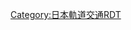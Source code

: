 {{Routemap|inline=<includeonly>yes</includeonly>|collapse=yes|title=臨海線|title-bg=white|title-color=#00418e|map=
ABZg2\STRc3\~~ ~~[[東日本旅客鐵道|JR]][[京葉線]]
STR+c1\STR+4\KBSTa~~ ~~{{link-ja|新木場車輛基地|新木場車両基地}}
BHF!~HUBaq\BHF!~HUBq\BHF!~HUBeq~~0.0~~R 01 '''[[新木場站|新木場]]'''
hKRZWae\hKRZWae\hKRZWae
STRr\STR\tSTRa
tSTRq\KRZt\tSTRr~~ ~~[[東京地下鐵]][[有樂町線]]
BHF~~2.2~~R 02 '''[[東雲站 (東京都)|東雲]]'''
tSTRa
\uSTRq\mtKRZ\uBHFq!~HUBa\uSTR+r~~ ~~[[有明站 (東京都)|有明]]
\\tBHF!~HUBaq\HUBrf\uSTR~~3.5~~R 03 '''[[國際展示場站|國際展示場]]'''
\\\tSTR\\uABZgl\uKBSTeq~~ ~~有明車輛基地
\\tSTR\\uHST~~ ~~[[東京國際展覽中心站|東京國際展覽中心]]
\uSTR+r\tSTR\\uSTR~~ ~~[[東京臨海新交通臨海線|百合鷗]]
\uHST\tSTR\\uSTR~~ ~~[[御台場海濱公園站|御台場海濱公園]]
\uSTR\tBHF\\uSTR~~4.9~~R 04 '''[[東京電訊站|東京電訊]]'''
\uSTR\tSTR\\uHST~~ ~~[[青海站 (東京都)|青海]]
\uHST\tSTR\\uLSTR~~ ~~[[台場站|台場]]
\uSTRl\mtKRZ\uSTRq\uSTRr
tKRZW
tDST~~6.8~~{{link-ja|品川埠頭分岔部信號場|品川埠頭分岐部信号場}}
\\tABZgl\tSTReq\KDSTeq~~ ~~{{link-ja|東臨運輸區|東臨運輸区}}
\STRq\tKRZ\STRq\BSTq~~ ~~[[東京貨物總站]]
tKRZW~~ ~~JR[[東海道貨物線]]
\tSTRl\tSTR+r
\\BHFq!~HUBa\tKRZ\STR+r~~ ~~[[東京單軌電車羽田機場線]]
\\HUBlf\tBHF!~HUBeq\STR~~7.8~~R 05 '''[[天王洲島站|天王洲島]]'''
\\\tBHF\STR~~8.9~~R 06 '''[[品川海濱站|品川海濱]]'''
\\\tSTR\STRl
\\STRq\tKRZ\STRq~~ ~~[[京濱急行電鐵|京急]][[京急本線|本線]]
\\tSTR
\\STRq\tKRZ\STRq~~ ~~JR[[東海道線 (JR東日本)|東海道線]]
\\STRq\tKRZ\BHFq!~HUBa~~ ~~JR[[京濱東北線]]
\\KBHFa!~HUBaq\tBHF!~HUBq\HUBrf~~10.5~~R 07 '''[[大井町站|大井町]]'''
\\STRl\tKRZ\STRq~~ ~~[[東急電鐵|東急]][[大井町線]]
\\tSTR
\KBSTa\tSTR~~ ~~{{link-ja|東京綜合車輛中心|東京総合車両センター}}
\\STR\tSTRe\STR+l~~ ~~[[湘南新宿線]]（{{link-ja|大崎支線|大崎支線}}）
\STRq\KRZu\KRZu\KRZu~~ ~~[[東海旅客鐵道|JR東海]][[東海道新幹線]]
\ABZq+r\KRZu\KRZu\KRZu~~ ~~[[品鶴線]]（[[橫須賀線]]）
\STR2\STR3u\STR+c2\STR3
\STR+r!~STR+1u\STR+4\ABZg+1\STRc4~~ ~~JR[[山手線]]
BHF!~HUBaq\STR!~HUBq\BHF!~HUBeq~~12.2~~R 08 '''[[大崎站|大崎]]'''
STR\STR2\STR+c3~~ ~~JR埼京線
STR\STRc1\ABZg+4~~ ~~、湘南新宿線（山手貨物線）
|bottom={{navbar|臨海線 (東京臨海高速鐵道)RDT}}
}}<noinclude>{{rdt intro|[[臨海線 (東京臨海高速鐵道)|東京臨海高速鐵道臨海線]]}}

[[Category:日本軌道交通RDT]]
[[Category:臨海線 (東京臨海高速鐵道)| ]]

</noinclude>